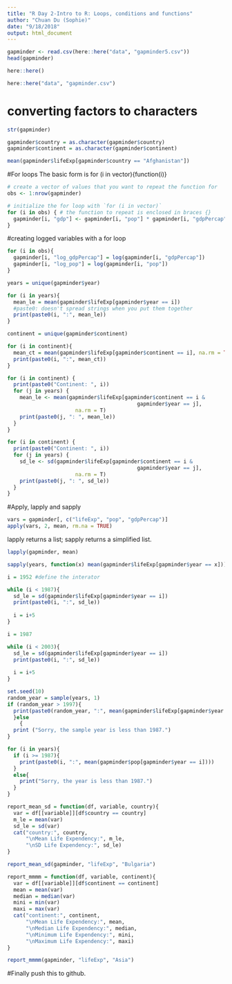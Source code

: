 ```yaml
---
title: "R Day 2-Intro to R: Loops, conditions and functions"
author: "Chuan Du (Sophie)"
date: "9/18/2018"
output: html_document
---
```


```r
gapminder <- read.csv(here::here("data", "gapminder5.csv"))
head(gapminder)
```

```r
here::here()
```

```r
here::here("data", "gapminder.csv")
```


# converting factors to characters
```r
str(gapminder)
```

```r
gapminder$country = as.character(gapminder$country)
gapminder$continent = as.character(gapminder$continent)
```


```r
mean(gapminder$lifeExp[gapminder$country == "Afghanistan"])
```

#For loops
The basic form is for (i in vector){function(i)}

```r
# create a vector of values that you want to repeat the function for
obs <- 1:nrow(gapminder)

# initialize the for loop with `for (i in vector)` 
for (i in obs) { # the function to repeat is enclosed in braces {}
  gapminder[i, "gdp"] <- gapminder[i, "pop"] * gapminder[i, "gdpPercap"]
}
```


#creating logged variables with a for loop

```r
for (i in obs){
  gapminder[i, "log_gdpPercap"] = log(gapminder[i, "gdpPercap"])
  gapminder[i, "log_pop"] = log(gapminder[i, "pop"])
}
```


```r
years = unique(gapminder$year)

for (i in years){
  mean_le = mean(gapminder$lifeExp[gapminder$year == i])
  #paste0: doesn't spread strings when you put them together
  print(paste0(i, ":", mean_le))
}
```

```r
continent = unique(gapminder$continent)

for (i in continent){
  mean_ct = mean(gapminder$lifeExp[gapminder$continent == i], na.rm = TRUE)
  print(paste0(i, ":", mean_ct))
}
```

```r
for (i in continent) {
  print(paste0("Continent: ", i))
  for (j in years) {
    mean_le <- mean(gapminder$lifeExp[gapminder$continent == i & 
                                          gapminder$year == j], 
                      na.rm = T)
    print(paste0(j, ": ", mean_le))
  }
}
```

```r
for (i in continent) {
  print(paste0("Continent: ", i))
  for (j in years) {
    sd_le <- sd(gapminder$lifeExp[gapminder$continent == i & 
                                          gapminder$year == j], 
                      na.rm = T)
    print(paste0(j, ": ", sd_le))
  }
}
```


#Apply, lapply and sapply

```r
vars = gapminder[, c("lifeExp", "pop", "gdpPercap")]
apply(vars, 2, mean, rm.na = TRUE)
```

lapply returns a list; sapply returns a simplified list.

```r
lapply(gapminder, mean)
```

```r
sapply(years, function(x) mean(gapminder$lifeExp[gapminder$year == x]))
```

```r
i = 1952 #define the interator

while (i < 1987){
  sd_le = sd(gapminder$lifeExp[gapminder$year == i])
  print(paste0(i, ":", sd_le))
  
  i = i+5
}
```

```r
i = 1987

while (i < 2003){
  sd_le = sd(gapminder$lifeExp[gapminder$year == i])
  print(paste0(i, ":", sd_le))
  
  i = i+5
}
```

```r
set.seed(10)
random_year = sample(years, 1)
if (random_year > 1997){
  print(paste0(random_year, ":", mean(gapminder$lifeExp[gapminder$year == random_year])))
  }else
    {
  print ("Sorry, the sample year is less than 1987.")
}
```


```r
for (i in years){
  if (i >= 1987){
    print(paste0(i, ":", mean(gapminder$pop[gapminder$year == i])))
  }
  else{
    print("Sorry, the year is less than 1987.")
  }
}
```


```r
report_mean_sd = function(df, variable, country){
  var = df[[variable]][df$country == country]
  m_le = mean(var)
  sd_le = sd(var)
  cat("country:", country,
      "\nMean Life Expendency:", m_le,
      "\nSD Life Expendency:", sd_le)
}

report_mean_sd(gapminder, "lifeExp", "Bulgaria")
```


```r
report_mmmm = function(df, variable, continent){
  var = df[[variable]][df$continent == continent]
  mean = mean(var)
  median = median(var)
  mini = min(var)
  maxi = max(var)
  cat("continent:", continent,
      "\nMean Life Expendency:", mean,
      "\nMedian Life Expendency:", median,
      "\nMinimum Life Expendency:", mini,
      "\nMaximum Life Expendency:", maxi)
}

report_mmmm(gapminder, "lifeExp", "Asia")
```


#Finally push this to github.









